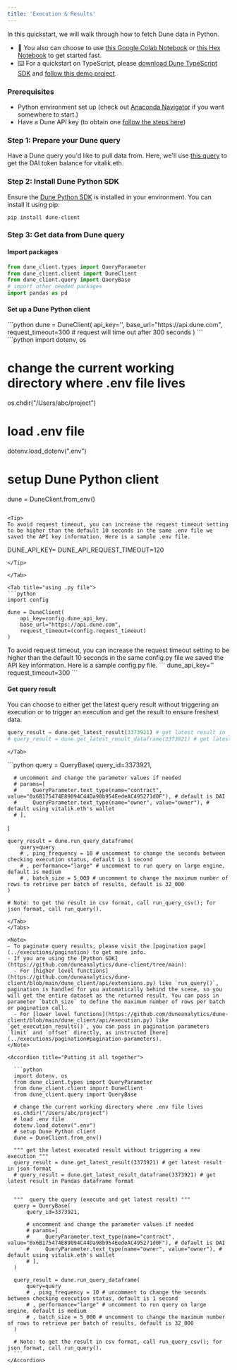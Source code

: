 ```yaml
---
title: 'Execution & Results'
---
```


In this quickstart, we will walk through how to fetch Dune data in Python. 

- 📓 You also can choose to use [this Google Colab Notebook](https://colab.research.google.com/drive/1h3p8Aq7oGZ6lp_R8hOTc0FpX82K1c6d3?usp=sharing) or [this Hex Notebook](https://app.hex.tech/d12aba6a-f113-4485-a72b-b7d812bc2234/hex/401d8569-13f7-43fc-99f4-5b41592ebe44/draft/logic) to get started fast.
- ⌨️ For a quickstart on TypeScript, please [download Dune TypeScript SDK](https://github.com/bh2smith/ts-dune-client?tab=readme-ov-file) and [follow this demo project](https://github.com/bh2smith/demo-ts-dune-client).

### Prerequisites
- Python environment set up (check out [Anaconda Navigator](https://docs.continuum.io/free/navigator/) if you want somewhere to start.)
- Have a Dune API key (to obtain one [follow the steps here](../overview/authentication#generate-an-api-key))

### Step 1: Prepare your Dune query
Have a Dune query you'd like to pull data from. Here, we'll use [this query](https://dune.com/queries/3373921/5660178) to get the DAI token balance for vitalik.eth.

### Step 2: Install Dune Python SDK
Ensure the [Dune Python SDK](https://pypi.org/project/dune-client/) is installed in your environment. You can install it using pip:

```
pip install dune-client
```

### Step 3: Get data from Dune query

#### Import packages 
  ```python
  from dune_client.types import QueryParameter
  from dune_client.client import DuneClient
  from dune_client.query import QueryBase
  # import other needed packages
  import pandas as pd
  ```

#### Set up a Dune Python client
<Tabs>

  <Tab title="inline">
  ```python
  dune = DuneClient(
      api_key='<paste your api key here>',
      base_url="https://api.dune.com",
      request_timeout=300 # request will time out after 300 seconds
  )
  ```
  </Tab>

  <Tab title="using .env file">
  ```python
  import dotenv, os
  
  # change the current working directory where .env file lives
  os.chdir("/Users/abc/project")
  # load .env file
  dotenv.load_dotenv(".env")
  # setup Dune Python client
  dune = DuneClient.from_env()
  ```

  <Tip> 
  To avoid request timeout, you can increase the request timeout setting to be higher than the default 10 seconds in the same .env file we saved the API key information. Here is a sample .env file.
  ```
  DUNE_API_KEY=<paste your API key here>
  DUNE_API_REQUEST_TIMEOUT=120
  ```
  </Tip>

  </Tab>
  
  <Tab title="using .py file">
  ```python
  import config

  dune = DuneClient(
      api_key=config.dune_api_key,
      base_url="https://api.dune.com",
      request_timeout=(config.request_timeout)
  )
  ```

  <Tip> 
  To avoid request timeout, you can increase the request timeout setting to be higher than the default 10 seconds in the same config.py file we saved the API key information. Here is a sample config.py file.
  ```
  dune_api_key='<paste your API key here>'
  request_timeout=300
  ```
  </Tip>

  </Tab>

</Tabs>



#### Get query result
You can choose to either get the latest query result without triggering an execution or to trigger an execution and get the result to ensure freshest data.
<Tabs>
  <Tab title="Get latest result without execution">
  ```python 
  query_result = dune.get_latest_result(3373921) # get latest result in json format
  # query_result = dune.get_latest_result_dataframe(3373921) # get latest result in Pandas dataframe format
  ```
    </Tab>
  <Tab title="Query a query">
  ```python 
  query = QueryBase(
      query_id=3373921,

      # uncomment and change the parameter values if needed
      # params=[
      #     QueryParameter.text_type(name="contract", value="0x6B175474E89094C44Da98b954EedeAC495271d0F"), # default is DAI
      #     QueryParameter.text_type(name="owner", value="owner"), # default using vitalik.eth's wallet 
      # ],
  )

    query_result = dune.run_query_dataframe(
        query=query
        # , ping_frequency = 10 # uncomment to change the seconds between checking execution status, default is 1 second
        # , performance="large" # uncomment to run query on large engine, default is medium
        # , batch_size = 5_000 # uncomment to change the maximum number of rows to retrieve per batch of results, default is 32_000
    ) 

    # Note: to get the result in csv format, call run_query_csv(); for json format, call run_query().
  ```
  </Tab>
</Tabs>

<Note>
  - To paginate query results, please visit the [pagination page](../executions/pagination) to get more info.
  - If you are using the [Python SDK](https://github.com/duneanalytics/dune-client/tree/main):
    - For [higher level functions](https://github.com/duneanalytics/dune-client/blob/main/dune_client/api/extensions.py) like `run_query()`, pagination is handled for you automatically behind the scene, so you will get the entire dataset as the returned result. You can pass in parameter `batch_size` to define the maximum number of rows per batch or pagination call.
    - For [lower level functions](https://github.com/duneanalytics/dune-client/blob/main/dune_client/api/execution.py) like `get_execution_results()`, you can pass in pagination parameters `limit` and `offset` directly, as instructed [here](../executions/pagination#pagination-parameters).
</Note>

<Accordion title="Putting it all together">

    ```python
    import dotenv, os
    from dune_client.types import QueryParameter
    from dune_client.client import DuneClient
    from dune_client.query import QueryBase

    # change the current working directory where .env file lives
    os.chdir("/Users/abc/project")
    # load .env file
    dotenv.load_dotenv(".env")
    # setup Dune Python client
    dune = DuneClient.from_env()

    """ get the latest executed result without triggering a new execution """
    query_result = dune.get_latest_result(3373921) # get latest result in json format
    # query_result = dune.get_latest_result_dataframe(3373921) # get latest result in Pandas dataframe format


    """  query the query (execute and get latest result) """
    query = QueryBase(
        query_id=3373921,

        # uncomment and change the parameter values if needed
        # params=[
        #     QueryParameter.text_type(name="contract", value="0x6B175474E89094C44Da98b954EedeAC495271d0F"), # default is DAI
        #     QueryParameter.text_type(name="owner", value="owner"), # default using vitalik.eth's wallet 
        # ],
    )

    query_result = dune.run_query_dataframe(
        query=query
        # , ping_frequency = 10 # uncomment to change the seconds between checking execution status, default is 1 second
        # , performance="large" # uncomment to run query on large engine, default is medium
        # , batch_size = 5_000 # uncomment to change the maximum number of rows to retrieve per batch of results, default is 32_000
    ) 

    # Note: to get the result in csv format, call run_query_csv(); for json format, call run_query().
    ```
</Accordion>
